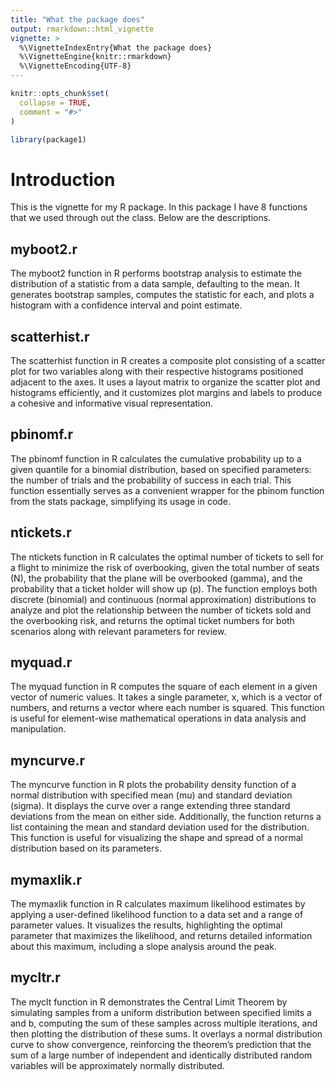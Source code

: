```yaml
---
title: "What the package does"
output: rmarkdown::html_vignette
vignette: >
  %\VignetteIndexEntry{What the package does}
  %\VignetteEngine{knitr::rmarkdown}
  %\VignetteEncoding{UTF-8}
---
```


```r
knitr::opts_chunk$set(
  collapse = TRUE,
  comment = "#>"
)
```

```r
library(package1)
```

# Introduction
This is the vignette for my R package. In this package I have 8 functions that we used through out the class. Below are the descriptions. 

## myboot2.r
The myboot2 function in R performs bootstrap analysis to estimate the distribution of a statistic from a data sample, defaulting to the mean. It generates bootstrap samples, computes the statistic for each, and plots a histogram with a confidence interval and point estimate.

## scatterhist.r
The scatterhist function in R creates a composite plot consisting of a scatter plot for two variables along with their respective histograms positioned adjacent to the axes. It uses a layout matrix to organize the scatter plot and histograms efficiently, and it customizes plot margins and labels to produce a cohesive and informative visual representation.

## pbinomf.r
The pbinomf function in R calculates the cumulative probability up to a given quantile for a binomial distribution, based on specified parameters: the number of trials and the probability of success in each trial. This function essentially serves as a convenient wrapper for the pbinom function from the stats package, simplifying its usage in code.

## ntickets.r
The ntickets function in R calculates the optimal number of tickets to sell for a flight to minimize the risk of overbooking, given the total number of seats (N), the probability that the plane will be overbooked (gamma), and the probability that a ticket holder will show up (p). The function employs both discrete (binomial) and continuous (normal approximation) distributions to analyze and plot the relationship between the number of tickets sold and the overbooking risk, and returns the optimal ticket numbers for both scenarios along with relevant parameters for review.


## myquad.r
The myquad function in R computes the square of each element in a given vector of numeric values. It takes a single parameter, x, which is a vector of numbers, and returns a vector where each number is squared. This function is useful for element-wise mathematical operations in data analysis and manipulation.

## myncurve.r
The myncurve function in R plots the probability density function of a normal distribution with specified mean (mu) and standard deviation (sigma). It displays the curve over a range extending three standard deviations from the mean on either side. Additionally, the function returns a list containing the mean and standard deviation used for the distribution. This function is useful for visualizing the shape and spread of a normal distribution based on its parameters.

## mymaxlik.r
The mymaxlik function in R calculates maximum likelihood estimates by applying a user-defined likelihood function to a data set and a range of parameter values. It visualizes the results, highlighting the optimal parameter that maximizes the likelihood, and returns detailed information about this maximum, including a slope analysis around the peak.

## mycltr.r
The myclt function in R demonstrates the Central Limit Theorem by simulating samples from a uniform distribution between specified limits a and b, computing the sum of these samples across multiple iterations, and then plotting the distribution of these sums. It overlays a normal distribution curve to show convergence, reinforcing the theorem's prediction that the sum of a large number of independent and identically distributed random variables will be approximately normally distributed.
